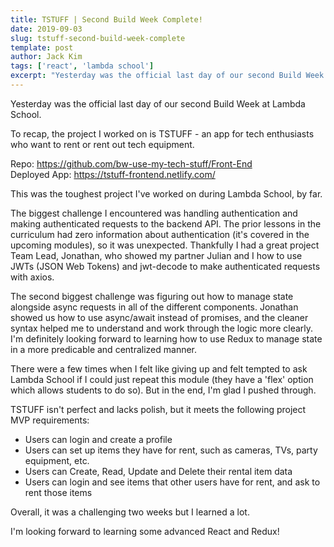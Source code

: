 ```yaml
---
title: TSTUFF | Second Build Week Complete!
date: 2019-09-03
slug: tstuff-second-build-week-complete
template: post
author: Jack Kim
tags: ['react', 'lambda school']
excerpt: "Yesterday was the official last day of our second Build Week at Lambda School."
---
```


<MDXWrapper>

Yesterday was the official last day of our second Build Week at Lambda School.

To recap, the project I worked on is TSTUFF - an app for tech enthusiasts who want to rent or rent out tech equipment.

Repo: <https://github.com/bw-use-my-tech-stuff/Front-End>  
Deployed App: <https://tstuff-frontend.netlify.com/>

This was the toughest project I've worked on during Lambda School, by far.  
  
The biggest challenge I encountered was handling authentication and making authenticated requests to the backend API. The prior lessons in the curriculum had zero information about authentication (it's covered in the upcoming modules), so it was unexpected. Thankfully I had a great project Team Lead, Jonathan, who showed my partner Julian and I how to use JWTs (JSON Web Tokens) and jwt-decode to make authenticated requests with axios.

The second biggest challenge was figuring out how to manage state alongside async requests in all of the different components. Jonathan showed us how to use async/await instead of promises, and the cleaner syntax helped me to understand and work through the logic more clearly. I'm definitely looking forward to learning how to use Redux to manage state in a more predicable and centralized manner.

There were a few times when I felt like giving up and felt tempted to ask Lambda School if I could just repeat this module (they have a 'flex' option which allows students to do so). But in the end, I'm glad I pushed through. 

TSTUFF isn't perfect and lacks polish, but it meets the following project MVP requirements:

  * Users can login and create a profile
  * Users can set up items they have for rent, such as cameras, TVs, party equipment, etc.
  * Users can Create, Read, Update and Delete their rental item data
  * Users can login and see items that other users have for rent, and ask to rent those items

Overall, it was a challenging two weeks but I learned a lot. 

I'm looking forward to learning some advanced React and Redux!

</MDXWrapper>
